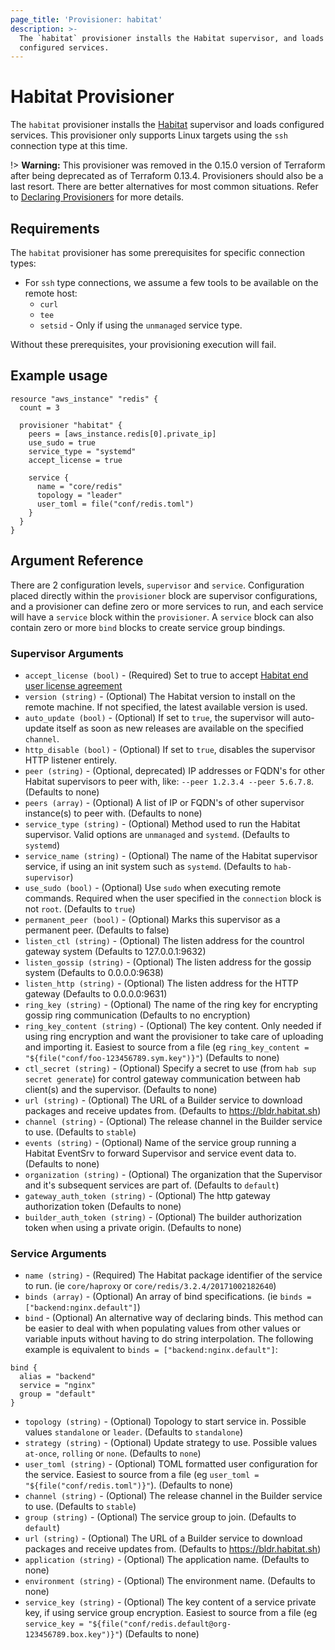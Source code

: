 ```yaml
---
page_title: 'Provisioner: habitat'
description: >-
  The `habitat` provisioner installs the Habitat supervisor, and loads
  configured services.
---
```


# Habitat Provisioner

The `habitat` provisioner installs the [Habitat](https://habitat.sh) supervisor and loads configured services. This provisioner only supports Linux targets using the `ssh` connection type at this time.

!> **Warning:** This provisioner was removed in the 0.15.0 version of Terraform after being deprecated as of Terraform 0.13.4. Provisioners should also be a last resort. There are better alternatives for most common situations. Refer to
[Declaring Provisioners](/language/resources/provisioners/syntax) for more details.

## Requirements

The `habitat` provisioner has some prerequisites for specific connection types:

* For `ssh` type connections, we assume a few tools to be available on the remote host:
  * `curl`
  * `tee`
  * `setsid` - Only if using the `unmanaged` service type.

Without these prerequisites, your provisioning execution will fail.

## Example usage

```hcl
resource "aws_instance" "redis" {
  count = 3

  provisioner "habitat" {
    peers = [aws_instance.redis[0].private_ip]
    use_sudo = true
    service_type = "systemd"
    accept_license = true

    service {
      name = "core/redis"
      topology = "leader"
      user_toml = file("conf/redis.toml")
    }
  }
}

```

## Argument Reference

There are 2 configuration levels, `supervisor` and `service`.  Configuration placed directly within the `provisioner` block are supervisor configurations, and a provisioner can define zero or more services to run, and each service will have a `service` block within the `provisioner`.  A `service` block can also contain zero or more `bind` blocks to create service group bindings.

### Supervisor Arguments

* `accept_license (bool)` - (Required) Set to true to accept [Habitat end user license agreement](https://www.chef.io/end-user-license-agreement/)
* `version (string)` - (Optional) The Habitat version to install on the remote machine.  If not specified, the latest available version is used.
* `auto_update (bool)` - (Optional) If set to `true`, the supervisor will auto-update itself as soon as new releases are available on the specified `channel`.
* `http_disable (bool)` - (Optional) If set to `true`, disables the supervisor HTTP listener entirely.
* `peer (string)` - (Optional, deprecated) IP addresses or FQDN's for other Habitat supervisors to peer with, like: `--peer 1.2.3.4 --peer 5.6.7.8`. (Defaults to none)
* `peers (array)` - (Optional) A list of IP or FQDN's of other supervisor instance(s) to peer with. (Defaults to none)
* `service_type (string)` - (Optional) Method used to run the Habitat supervisor.  Valid options are `unmanaged` and `systemd`.  (Defaults to `systemd`)
* `service_name (string)` - (Optional) The name of the Habitat supervisor service, if using an init system such as `systemd`. (Defaults to `hab-supervisor`)
* `use_sudo (bool)` - (Optional) Use `sudo` when executing remote commands.  Required when the user specified in the `connection` block is not `root`.  (Defaults to `true`)
* `permanent_peer (bool)` - (Optional) Marks this supervisor as a permanent peer.  (Defaults to false)
* `listen_ctl (string)` - (Optional) The listen address for the countrol gateway system (Defaults to 127.0.0.1:9632)
* `listen_gossip (string)` - (Optional) The listen address for the gossip system (Defaults to 0.0.0.0:9638)
* `listen_http (string)` - (Optional) The listen address for the HTTP gateway (Defaults to 0.0.0.0:9631)
* `ring_key (string)` - (Optional) The name of the ring key for encrypting gossip ring communication (Defaults to no encryption)
* `ring_key_content (string)` - (Optional) The key content.  Only needed if using ring encryption and want the provisioner to take care of uploading and importing it.  Easiest to source from a file (eg `ring_key_content = "${file("conf/foo-123456789.sym.key")}"`) (Defaults to none)
* `ctl_secret (string)` - (Optional) Specify a secret to use (from `hab sup secret generate`) for control gateway communication between hab client(s) and the supervisor.  (Defaults to none)
* `url (string)` - (Optional) The URL of a Builder service to download packages and receive updates from.  (Defaults to <https://bldr.habitat.sh>)
* `channel (string)` - (Optional) The release channel in the Builder service to use. (Defaults to `stable`)
* `events (string)` - (Optional) Name of the service group running a Habitat EventSrv to forward Supervisor and service event data to. (Defaults to none)
* `organization (string)` - (Optional) The organization that the Supervisor and it's subsequent services are part of. (Defaults to `default`)
* `gateway_auth_token (string)` - (Optional) The http gateway authorization token (Defaults to none)
* `builder_auth_token (string)` - (Optional) The builder authorization token when using a private origin. (Defaults to none)

### Service Arguments

* `name (string)` - (Required) The Habitat package identifier of the service to run. (ie `core/haproxy` or `core/redis/3.2.4/20171002182640`)
* `binds (array)` - (Optional) An array of bind specifications. (ie `binds = ["backend:nginx.default"]`)
* `bind` - (Optional) An alternative way of declaring binds.  This method can be easier to deal with when populating values from other values or variable inputs without having to do string interpolation. The following example is equivalent to `binds = ["backend:nginx.default"]`:

```hcl
bind {
  alias = "backend"
  service = "nginx"
  group = "default"
}
```

* `topology (string)` - (Optional) Topology to start service in. Possible values `standalone` or `leader`.  (Defaults to `standalone`)
* `strategy (string)` - (Optional) Update strategy to use. Possible values `at-once`, `rolling` or `none`.  (Defaults to `none`)
* `user_toml (string)` - (Optional) TOML formatted user configuration for the service. Easiest to source from a file (eg `user_toml = "${file("conf/redis.toml")}"`).  (Defaults to none)
* `channel (string)` - (Optional) The release channel in the Builder service to use. (Defaults to `stable`)
* `group (string)` - (Optional) The service group to join.  (Defaults to `default`)
* `url (string)` - (Optional) The URL of a Builder service to download packages and receive updates from.  (Defaults to <https://bldr.habitat.sh>)
* `application (string)` - (Optional) The application name.  (Defaults to none)
* `environment (string)` - (Optional) The environment name.  (Defaults to none)
* `service_key (string)` - (Optional) The key content of a service private key, if using service group encryption.  Easiest to source from a file (eg `service_key = "${file("conf/redis.default@org-123456789.box.key")}"`) (Defaults to none)
